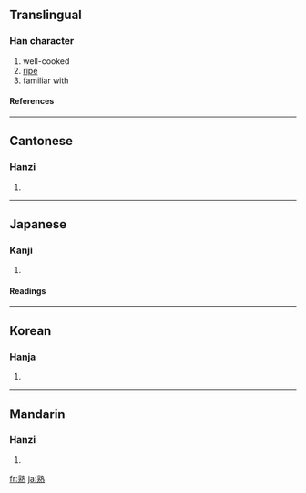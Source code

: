 ==Translingual==
===Han character===
{{Han char|rn=86|rad=火|as=11|sn=15|four=0533<sub>1</sub>|canj=卜戈火 (YIF)}}
# well-cooked
# [[ripe]]
# familiar with
====References====
{{Han ref|kx=0680.200|dkj=19332|dj=1091.250|hdz=32231.030|uh=719F|ud=29087|bh=BCF4|bd=48372}}

----
==Cantonese==
===Hanzi===
{{yue-hanzi|jyut=|y=suk6}}
# {{defn|Cantonese}}

----
==Japanese==
===Kanji===
{{ja-kanji|grade=6|rs=火11}}
# {{defn|Japanese}} 
====Readings====
{{ja-readings|on=[[じゅく]] (juku)|kun=[[うれる]] (ureru), [[にる]] (niru), [[つらつら]] (tsuratsura)}}

----
==Korean==
===Hanja===
{{ko-hanja|hangeul=숙|eumhun=|rv=suk|mr=suk|y=swuk}}
# {{defn|Korean}}

----
==Mandarin==
===Hanzi===
{{cmn-hanzi|pin=[[shóu]] ([[shou2]])|wg=shou<sup>2</sup>}}
# {{defn|Mandarin}}

[[fr:熟]]
[[ja:熟]]